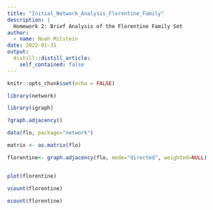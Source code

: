 ```yaml
---
title: "Initial_Network_Analysis_Florentine_Family"
description: |
  Homework 2: Brief Analysis of the Florentine Family Set
author:
  - name: Noah Milstein
date: 2022-01-31
output:
  distill::distill_article:
    self_contained: false
---
```



```r
knitr::opts_chunk$set(echo = FALSE)
```

```r

library(network)

library(igraph)

```

```r
?graph.adjacency()
```

```r

data(flo, package="network")

matrix <- as.matrix(flo) 

florentine<- graph.adjacency(flo, mode="directed", weighted=NULL)


plot(florentine)
```

```r

vcount(florentine)

ecount(florentine)

```
